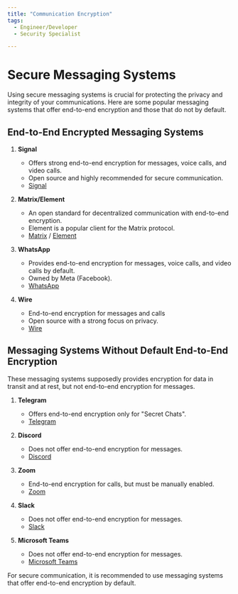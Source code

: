 ```yaml
---
title: "Communication Encryption"
tags:
  - Engineer/Developer
  - Security Specialist

---
```



<TagProvider>
<TagFilter />

# Secure Messaging Systems

<TagList tags={frontmatter.tags} />
<AttributionList contributors={frontmatter.contributors} />

Using secure messaging systems is crucial for protecting the privacy and integrity of your communications. Here are some popular messaging systems that offer end-to-end encryption and those that do not by default.

## End-to-End Encrypted Messaging Systems

1. **Signal**
   - Offers strong end-to-end encryption for messages, voice calls, and video calls.
   - Open source and highly recommended for secure communication.
   - [Signal](https://signal.org/)
  
2. **Matrix/Element**
   - An open standard for decentralized communication with end-to-end encryption.
   - Element is a popular client for the Matrix protocol.
   - [Matrix](https://matrix.org/) / [Element](https://element.io/)

3. **WhatsApp**
   - Provides end-to-end encryption for messages, voice calls, and video calls by default.
   - Owned by Meta (Facebook).
   - [WhatsApp](https://www.whatsapp.com/)

4. **Wire**
   - End-to-end encryption for messages and calls
   - Open source with a strong focus on privacy.
   - [Wire](https://wire.com/)

## Messaging Systems Without Default End-to-End Encryption

These messaging systems supposedly provides encryption for data in transit and at rest, but not end-to-end encryption for messages.

1. **Telegram**
   - Offers end-to-end encryption only for "Secret Chats".
   - [Telegram](https://telegram.org/)

2. **Discord**
   - Does not offer end-to-end encryption for messages.
   - [Discord](https://discord.com/)

3. **Zoom**
   - End-to-end encryption for calls, but must be manually enabled.
   - [Zoom](https://zoom.us)

4. **Slack**
   - Does not offer end-to-end encryption for messages.
   - [Slack](https://slack.com/)

5. **Microsoft Teams**
   - Does not offer end-to-end encryption for messages.
   - [Microsoft Teams](https://www.microsoft.com/en/microsoft-teams/group-chat-software)

For secure communication, it is recommended to use messaging systems that offer end-to-end encryption by default.

</TagProvider>